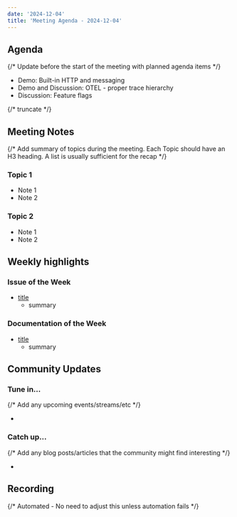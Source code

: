 ```yaml
---
date: '2024-12-04'
title: 'Meeting Agenda - 2024-12-04'
---
```


## Agenda

{/* Update before the start of the meeting with planned agenda items */}

- Demo: Built-in HTTP and messaging
- Demo and Discussion: OTEL - proper trace hierarchy
- Discussion: Feature flags

{/* truncate */}

## Meeting Notes

{/* Add summary of topics during the meeting. Each Topic should have an H3 heading. A list is usually sufficient for the recap */}

### Topic 1

- Note 1
- Note 2

### Topic 2

- Note 1
- Note 2

## Weekly highlights

### Issue of the Week

- [title](https://github.com/wasmcloud/wasmcloud/issues/)
  - summary

### Documentation of the Week

- [title](/docs/intro)
  - summary

## Community Updates

### Tune in…

{/* Add any upcoming events/streams/etc */}

-

### Catch up…

{/* Add any blog posts/articles that the community might find interesting */}

-

## Recording

{/* Automated - No need to adjust this unless automation fails */}

<YouTube url="https://www.youtube.com/watch?v=F3U6ZqFCrB8" />
